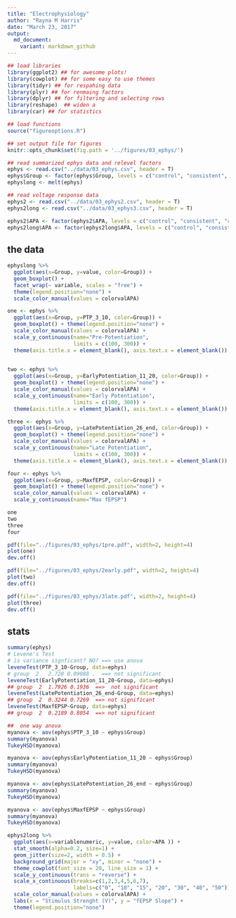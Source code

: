 ```yaml
---
title: "Electrophysiology"
author: "Rayna M Harris"
date: "March 23, 2017"
output:
  md_document:
    variant: markdown_github
---
```


```r
## load libraries 
library(ggplot2) ## for awesome plots!
library(cowplot) ## for some easy to use themes
library(tidyr) ## for respahing data
library(plyr) ## for renmaing factors
library(dplyr) ## for filtering and selecting rows
library(reshape)  ## widen a
library(car) ## for statistics

## load functions 
source("figureoptions.R")

## set output file for figures 
knitr::opts_chunk$set(fig.path = '../figures/03_ephys/')
```

```r
## read summarized ephys data and relevel factors
ephys <- read.csv("../data/03_ephys.csv", header = T)
ephys$Group <- factor(ephys$Group, levels = c("control", "consistent", "conflict"))
ephyslong <- melt(ephys)

## read voltage response data
ephys2 <- read.csv("../data/03_ephys2.csv", header = T)
ephys2long <- read.csv("../data/03_ephys3.csv", header = T)

ephys2$APA <- factor(ephys2$APA, levels = c("control", "consistent", "conflict"))
ephys2long$APA <- factor(ephys2long$APA, levels = c("control", "consistent", "conflict"))

```


## the data
```r

ephyslong %>%
  ggplot(aes(x=Group, y=value, color=Group)) +  
  geom_boxplot() + 
  facet_wrap(~ variable, scales = "free") +
  theme(legend.position="none") +
  scale_color_manual(values = colorvalAPA)

one <- ephys %>%
  ggplot(aes(x=Group, y=PTP_3_10, color=Group)) +  
  geom_boxplot() + theme(legend.position="none") +
  scale_color_manual(values = colorvalAPA) + 
  scale_y_continuous(name="Pre-Potentiation",
                     limits = c(100, 300)) + 
  theme(axis.title.x = element_blank(), axis.text.x = element_blank())
  

two <- ephys %>%
  ggplot(aes(x=Group, y=EarlyPotentiation_11_20, color=Group)) +  
  geom_boxplot() + theme(legend.position="none") +
  scale_color_manual(values = colorvalAPA) + 
  scale_y_continuous(name="Early Potentiation",
                     limits = c(100, 300)) + 
  theme(axis.title.x = element_blank(), axis.text.x = element_blank())

three <- ephys %>%
  ggplot(aes(x=Group, y=LatePotentiation_26_end, color=Group)) +  
  geom_boxplot() + theme(legend.position="none") +
  scale_color_manual(values = colorvalAPA) + 
  scale_y_continuous(name="Late Potentiation",
                     limits = c(100, 300)) + 
  theme(axis.title.x = element_blank(), axis.text.x = element_blank())

four <- ephys %>%
  ggplot(aes(x=Group, y=MaxfEPSP, color=Group)) +  
  geom_boxplot() + theme(legend.position="none") +
  scale_color_manual(values = colorvalAPA) + 
  scale_y_continuous(name="Max fEPSP") 

one
two
three
four

pdf(file="../figures/03_ephys/1pre.pdf", width=2, height=4)
plot(one)
dev.off()

pdf(file="../figures/03_ephys/2early.pdf", width=2, height=4)
plot(two)
dev.off()

pdf(file="../figures/03_ephys/3late.pdf", width=2, height=4)
plot(three)
dev.off()


```


## stats
```r
summary(ephys)
# Levene's Test
# is variance signficant? NO? ==> use anova
leveneTest(PTP_3_10~Group, data=ephys)
# group  2   2.728 0.09088 .  ==> not significant
leveneTest(EarlyPotentiation_11_20~Group, data=ephys)
## group  2  1.7926 0.1936  ==>  not significant
leveneTest(LatePotentiation_26_end~Group, data=ephys)
## group  2  0.3244 0.7269  ==> not significant
leveneTest(MaxfEPSP~Group, data=ephys)
## group  2  0.2189 0.8054  ==> not significant

##  one way anova 
myanova <- aov(ephys$PTP_3_10 ~ ephys$Group)
summary(myanova)
TukeyHSD(myanova)

myanova <- aov(ephys$EarlyPotentiation_11_20 ~ ephys$Group)
summary(myanova)
TukeyHSD(myanova)

myanova <- aov(ephys$LatePotentiation_26_end ~ ephys$Group)
summary(myanova)
TukeyHSD(myanova)

myanova <- aov(ephys$MaxfEPSP ~ ephys$Group)
summary(myanova)
TukeyHSD(myanova)

```

```r
ephys2long %>% 
  ggplot(aes(x=variablenumeric, y=value, color=APA )) + 
  stat_smooth(alpha=0.2, size=1) +
  geom_jitter(size=2, width = 0.5) +
  background_grid(major = "xy", minor = "none") + 
  theme_cowplot(font_size = 20, line_size = 1) + 
  scale_y_continuous(trans = "reverse") + 
  scale_x_continuous(breaks=c(1,2,3,4,5,6,7),
                     labels=c("0", "10", "15", "20", "30", "40", "50")) +
  scale_color_manual(values = colorvalAPA) + 
  labs(x = "Stimulus Strenght (V)", y = "fEPSP Slope") + 
  theme(legend.position="none")


```